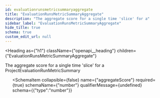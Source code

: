 ```yaml
---
id: evaluationrunsmetricsummaryaggregate
title: "EvaluationRunsMetricSummaryAggregate"
description: "The aggregate score for a single time 'slice' for a"
sidebar_label: "EvaluationRunsMetricSummaryAggregate"
hide_title: true
schema: true
custom_edit_url: null
---
```



<Heading
  as={"h1"}
  className={"openapi__heading"}
  children={"EvaluationRunsMetricSummaryAggregate"}
>
</Heading>



The aggregate score for a single time 'slice' for a
 ProjectEvaluationRunMetricSummary

<ul>
  <SchemaItem
    collapsible={false}
    name={"timestamp"}
    required={true}
    schemaName={"date-time"}
    qualifierMessage={undefined}
    schema={{"type":"string","format":"date-time","description":"A summary is retrieved for a time range from start_time to end_time\n If no end_time is provided, current time is used"}}
  >
    
  </SchemaItem><SchemaItem
    collapsible={false}
    name={"aggregateScore"}
    required={true}
    schemaName={"number"}
    qualifierMessage={undefined}
    schema={{"type":"number"}}
  >
    
  </SchemaItem>
</ul>
            